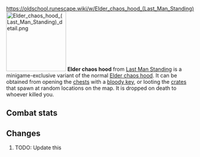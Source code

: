 https://oldschool.runescape.wiki/w/Elder_chaos_hood_(Last_Man_Standing)
{{Infobox Item
|name = Elder chaos hood
|image = [[File:Elder chaos hood (Last Man Standing).png]]
|release = [[11 August]] [[2016]]
|update = Last Man Standing Beta and Splashing Restrictions  # TODO: Update this
|members = No
|quest = No
|tradeable = No
|placeholder = No
|equipable = Yes
|stackable = No
|noteable = Yes
|options = Wield, Drop   # TODO: Update this
|examine = The hood worn by the dangerous elder druids.
|value = 10
|alchable = No
|weight = 0.18
|id = 27176
}}
[[File:Elder chaos hood (Last Man Standing) detail.png|160px|left]]
'''Elder chaos hood''' from [[Last Man Standing]] is a minigame-exclusive variant of the normal [[Elder chaos hood]]. It can be obtained from opening the [[Chest (Last Man Standing)|chests]] with a [[bloody key]], or looting the [[Crate (Last Man Standing)|crates]] that spawn at random locations on the map. It is dropped on death to whoever killed you.

==Combat stats==
{{Infobox Bonuses
|astab = 0
|aslash = 0
|acrush = 0
|amagic = 5
|arange = 0
|dstab = 0
|dslash = 0
|dcrush = 0
|dmagic = 4
|drange = 0
|str = 0
|rstr = 0
|mdmg = 1
|prayer = 0
|slot = head
|image = [[File:Elder chaos hood equipped male.png|160px]]
|altimage = [[File:Elder chaos hood equipped female.png|160px]]
}}

==Changes==
# TODO: Update this
{{Subject changes header}}
{{Subject changes
|date = 4 August 2016
|update = Last Man Standing
|change = The item was made fully available with the release of Last Man Standing.
}}
{{Subject changes footer}}

{{Last Man Standing In-game Items}}